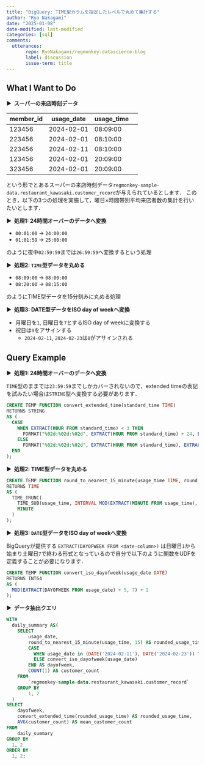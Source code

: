 ```yaml
---
title: "BigQuery: TIME型カラムを指定したレベルで丸めて集計する"
author: "Ryo Nakagami"
date: "2025-01-08"
date-modified: last-modified
categories: [sql]
comments:
  utterances:
       repo: RyoNakagami/regmonkey-datascience-blog
       label: discussion
       issue-term: title
---
```


## What I Want to Do

<strong > &#9654;&nbsp; スーパーの来店時刻データ</strong>

|member_id|usage_date|usage_time|
|---|---|---|---|
|123456|2024-02-01|08:09:00|
|223456|2024-02-01|08:10:00|
|223456|2024-02-11|08:10:00|
|123456|2024-02-01|20:09:00|
|323456|2024-02-01|20:09:00|

という形でとあるスーパーの来店時刻データ`regmonkey-sample-data.restaurant_kawasaki.customer_record`が与えられているとします．
このとき，以下の3つの処理を実施して，曜日×時間帯別平均来店者数の集計を行いたいとします．

<strong > &#9654;&nbsp; 処理1: 24時間オーバーのデータへ変換</strong>

- `00:01:00` → `24:00:00`
- `01:01:59` → `25:00:00`

のように夜中`02:59:59`までは`26:59:59`へ変換するという処理

<strong > &#9654;&nbsp; 処理2: `TIME`型データを丸める</strong>

- `08:09:00` → `08:00:00`
- `08:20:00` → `08:15:00`

のようにTIME型データを15分刻みに丸める処理

<strong > &#9654;&nbsp; 処理3: DATE型データをISO day of weekへ変換</strong>

- 月曜日を`1`, 日曜日を`7`とするISO day of weekに変換する
- 祝日は`8`をアサインする
    - `2024-02-11`, `2024-02-23`は`8`がアサインされる

## Query Example

<strong > &#9654;&nbsp; 処理1: 24時間オーバーのデータへ変換</strong>

`TIME`型のままでは`23:59:59`までしかカバーされないので，extended timeの表記を試みたい場合は`STRING`型へ変換する必要があります．

```.sql
CREATE TEMP FUNCTION convert_extended_time(standard_time TIME)
RETURNS STRING
AS (
  CASE 
    WHEN EXTRACT(HOUR FROM standard_time) < 3 THEN
      FORMAT("%02d:%02d:%02d", EXTRACT(HOUR FROM standard_time) + 24, EXTRACT(MINUTE FROM standard_time), EXTRACT(SECOND FROM standard_time))
    ELSE 
      FORMAT("%02d:%02d:%02d", EXTRACT(HOUR FROM standard_time), EXTRACT(MINUTE FROM standard_time), EXTRACT(SECOND FROM standard_time))
  END
);
```

<strong > &#9654;&nbsp; 処理2: TIME型データを丸める</strong>

```.sql
CREATE TEMP FUNCTION round_to_nearest_15_minute(usage_time TIME, round_level INT64)
RETURNS TIME
AS (
  TIME_TRUNC(
    TIME_SUB(usage_time, INTERVAL MOD(EXTRACT(MINUTE FROM usage_time), round_level) MINUTE),
    MINUTE
  )
);
```

<strong > &#9654;&nbsp; 処理3: `DATE`型データをISO day of weekへ変換</strong>

BigQueryが提供する `EXTRACT(DAYOFWEEK FROM <date-column>)` は日曜日`1`から始まり土曜日`7`で終わる形式となっているので自分で以下のように関数をUDFを定義することが必要になります． 

```.sql
CREATE TEMP FUNCTION convert_iso_dayofweek(usage_date DATE)
RETURNS INT64
AS (
  MOD(EXTRACT(DAYOFWEEK FROM usage_date) + 5, 7) + 1
);

```

<strong > &#9654;&nbsp; データ抽出クエリ</strong>

```.sql
WITH
  daily_summary AS(
    SELECT 
        usage_date,
        round_to_nearest_15_minute(usage_time, 15) AS rounded_usage_time,
        CASE
          WHEN usage_date in (DATE('2024-02-11'), DATE('2024-02-23')) THEN 8
          ELSE convert_iso_dayofweek(usage_date) 
        END AS dayofweek,
        COUNT(1) AS customer_count
    FROM 
        `regmonkey-sample-data.restaurant_kawasaki.customer_record`
    GROUP BY
        1, 2
  )
SELECT
    dayofweek,
    convert_extended_time(rounded_usage_time) AS rounded_usage_time,
    AVG(customer_count) AS mean_customer_count
FROM
    daily_summary 
GROUP BY 
  1, 2
ORDER BY
  1, 2;
```
